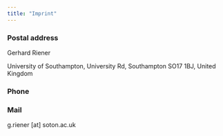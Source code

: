 ```yaml
---
title: "Imprint"
---
```


### Postal address
Gerhard Riener
 
University of Southampton, University Rd, Southampton SO17 1BJ,
United Kingdom
 
### Phone

### Mail
 g.riener [at] soton.ac.uk

